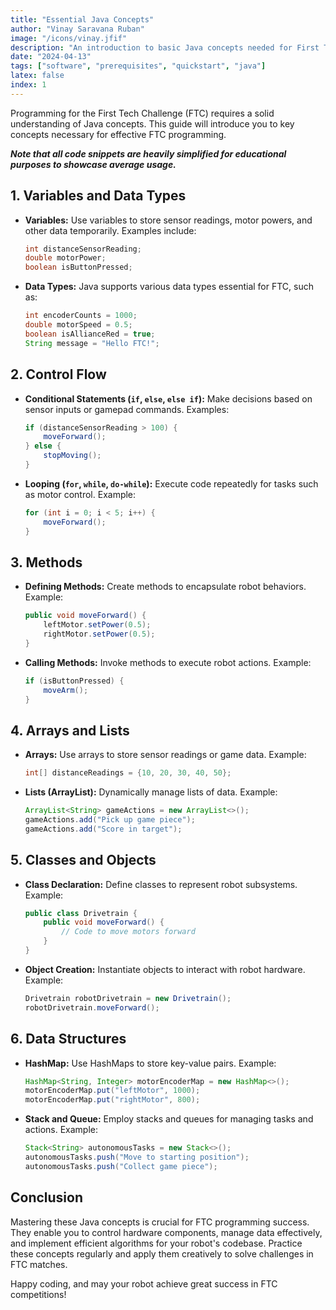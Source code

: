 ```yaml
---
title: "Essential Java Concepts"
author: "Vinay Saravana Ruban"
image: "/icons/vinay.jfif"
description: "An introduction to basic Java concepts needed for First Tech Challenge programming."
date: "2024-04-13"
tags: ["software", "prerequisites", "quickstart", "java"]
latex: false
index: 1
---
```


Programming for the First Tech Challenge (FTC) requires a solid understanding of Java concepts. This guide will introduce you to key concepts necessary for effective FTC programming.

***Note that all code snippets are heavily simplified for educational purposes to showcase average usage.***

## 1. Variables and Data Types

- **Variables:** Use variables to store sensor readings, motor powers, and other data temporarily. Examples include:

  ```java
  int distanceSensorReading;
  double motorPower;
  boolean isButtonPressed;
  ```

- **Data Types:** Java supports various data types essential for FTC, such as:

  ```java
  int encoderCounts = 1000;
  double motorSpeed = 0.5;
  boolean isAllianceRed = true;
  String message = "Hello FTC!";
  ```

## 2. Control Flow

- **Conditional Statements (`if`, `else`, `else if`):** Make decisions based on sensor inputs or gamepad commands. Examples:

  ```java
  if (distanceSensorReading > 100) {
      moveForward();
  } else {
      stopMoving();
  }
  ```

- **Looping (`for`, `while`, `do-while`):** Execute code repeatedly for tasks such as motor control. Example:

  ```java
  for (int i = 0; i < 5; i++) {
      moveForward();
  }
  ```

## 3. Methods

- **Defining Methods:** Create methods to encapsulate robot behaviors. Example:
  
  ```java
  public void moveForward() {
      leftMotor.setPower(0.5);
      rightMotor.setPower(0.5);
  }
  ```

- **Calling Methods:** Invoke methods to execute robot actions. Example:
  
  ```java
  if (isButtonPressed) {
      moveArm();
  }
  ```

## 4. Arrays and Lists

- **Arrays:** Use arrays to store sensor readings or game data. Example:
 
  ```java
  int[] distanceReadings = {10, 20, 30, 40, 50};
  ```

- **Lists (ArrayList):** Dynamically manage lists of data. Example:
  
  ```java
  ArrayList<String> gameActions = new ArrayList<>();
  gameActions.add("Pick up game piece");
  gameActions.add("Score in target");
  ```

## 5. Classes and Objects

- **Class Declaration:** Define classes to represent robot subsystems. Example:
  
  ```java
  public class Drivetrain {
      public void moveForward() {
          // Code to move motors forward
      }
  }
  ```

- **Object Creation:** Instantiate objects to interact with robot hardware. Example:
  
  ```java
  Drivetrain robotDrivetrain = new Drivetrain();
  robotDrivetrain.moveForward();
  ```

## 6. Data Structures

- **HashMap:** Use HashMaps to store key-value pairs. Example:
  
  ```java
  HashMap<String, Integer> motorEncoderMap = new HashMap<>();
  motorEncoderMap.put("leftMotor", 1000);
  motorEncoderMap.put("rightMotor", 800);
  ```

- **Stack and Queue:** Employ stacks and queues for managing tasks and actions. Example:
  
  ```java
  Stack<String> autonomousTasks = new Stack<>();
  autonomousTasks.push("Move to starting position");
  autonomousTasks.push("Collect game piece");
  ```

## Conclusion

Mastering these Java concepts is crucial for FTC programming success. They enable you to control hardware components, manage data effectively, and implement efficient algorithms for your robot's codebase. Practice these concepts regularly and apply them creatively to solve challenges in FTC matches.

Happy coding, and may your robot achieve great success in FTC competitions!
